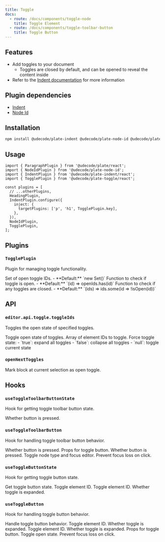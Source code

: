 ```yaml
---
title: Toggle
docs:
  - route: /docs/components/toggle-node
    title: Toggle Element
  - route: /docs/components/toggle-toolbar-button
    title: Toggle Button
---
```


<ComponentPreview name="toggle-demo" />

<PackageInfo>

## Features

- Add toggles to your document
  - Toggles are closed by default, and can be opened to reveal the content inside
- Refer to the [Indent documentation](/docs/indent) for more information

## Plugin dependencies

- [Indent](/docs/indent)
- [Node Id](/docs/node-id)

</PackageInfo>

## Installation

```bash
npm install @udecode/plate-indent @udecode/plate-node-id @udecode/plate-toggle
```

## Usage

```tsx
import { ParagraphPlugin } from '@udecode/plate/react';
import { NodeIdPlugin } from '@udecode/plate-node-id';
import { IndentPlugin } from '@udecode/plate-indent/react';
import { TogglePlugin } from '@udecode/plate-toggle/react';

const plugins = [
  // ...otherPlugins,
  HeadingPlugin,
  IndentPlugin.configure({
    inject: {
      targetPlugins: ['p', 'h1', TogglePlugin.key],
    },
  }),
  NodeIdPlugin,
  TogglePlugin,
];
```

## Plugins

### `TogglePlugin`

Plugin for managing toggle functionality.

<API name="TogglePlugin">
<APIOptions type="object">
  <APIItem name="openIds" type="Set<string>" optional>
    Set of open toggle IDs.
    - **Default:** `new Set()`
  </APIItem>
  <APIItem name="isOpen" type="(toggleId: string) => boolean" optional>
    Function to check if toggle is open.
    - **Default:** `(id) => openIds.has(id)`
  </APIItem>
  <APIItem name="someClosed" type="(toggleIds: string[]) => boolean" optional>
    Function to check if any toggles are closed.
    - **Default:** `(ids) => ids.some(id => !isOpen(id))`
  </APIItem>
</APIOptions>
</API>

## API

### `editor.api.toggle.toggleIds`

Toggles the open state of specified toggles.

<API name="editor.api.toggle.toggleIds">
Toggle open state of toggles.

<APIParameters>
  <APIItem name="ids" type="string[]">
    Array of element IDs to toggle.
  </APIItem>
  <APIItem name="force" type="boolean | null" optional>
    Force toggle state:
    - `true`: expand all toggles
    - `false`: collapse all toggles
    - `null`: toggle current state
  </APIItem>
</APIParameters>
</API>

### `openNextToggles`

Mark block at current selection as open toggle.

## Hooks

### `useToggleToolbarButtonState`

Hook for getting toggle toolbar button state.

<API name="useToggleToolbarButtonState">
<APIReturns type="object">
  <APIItem name="pressed" type="boolean">
    Whether button is pressed.
  </APIItem>
</APIReturns>
</API>

### `useToggleToolbarButton`

Hook for handling toggle toolbar button behavior.

<API name="useToggleToolbarButton">
<APIState>
  <APIItem name="pressed" type="boolean">
    Whether button is pressed.
  </APIItem>
</APIState>

<APIReturns type="object">
  <APIItem name="props" type="object">
    Props for toggle button.
    <APISubList>
      <APISubListItem parent="props" name="pressed" type="boolean">
        Whether button is pressed.
      </APISubListItem>
      <APISubListItem parent="props" name="onClick" type="function">
        Toggle node type and focus editor.
      </APISubListItem>
      <APISubListItem parent="props" name="onMouseDown" type="function">
        Prevent focus loss on click.
      </APISubListItem>
    </APISubList>
  </APIItem>
</APIReturns>
</API>

### `useToggleButtonState`

Hook for getting toggle button state.

<API name="useToggleButtonState">
Get toggle button state.

<APIParameters>
  <APIItem name="toggleId" type="string">
    Toggle element ID.
  </APIItem>
</APIParameters>

<APIReturns type="object">
  <APIItem name="toggleId" type="string">
    Toggle element ID.
  </APIItem>
  <APIItem name="open" type="boolean">
    Whether toggle is expanded.
  </APIItem>
</APIReturns>
</API>

### `useToggleButton`

Hook for handling toggle button behavior.

<API name="useToggleButton">
Handle toggle button behavior.

<APIParameters>
  <APIItem name="toggleId" type="string">
    Toggle element ID.
  </APIItem>
  <APIItem name="open" type="boolean">
    Whether toggle is expanded.
  </APIItem>
</APIParameters>

<APIReturns type="object">
  <APIItem name="toggleId" type="string">
    Toggle element ID.
  </APIItem>
  <APIItem name="open" type="boolean">
    Whether toggle is expanded.
  </APIItem>
  <APIItem name="buttonProps" type="object">
    Props for toggle button.
    <APISubList>
      <APISubListItem parent="buttonProps" name="onClick" type="function">
        Toggle open state.
      </APISubListItem>
      <APISubListItem parent="buttonProps" name="onMouseDown" type="function">
        Prevent focus loss on click.
      </APISubListItem>
    </APISubList>
  </APIItem>
</APIReturns>
</API>